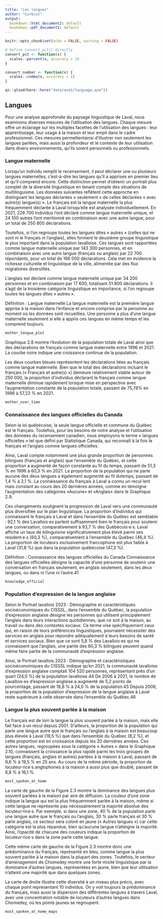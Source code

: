 ```yaml
---
title: "Les langues"
author: "Curbcut"
output:
  bookdown::html_document2: default
  bookdown::pdf_document2: default
---
```


```r
knitr::opts_chunk$set(echo = FALSE, warning = FALSE)

# Define convert_pct() directly
convert_pct <- function(x) {
  scales::percent(x, accuracy = 1)
}

convert_number <- function(x) {
  scales::comma(x, accuracy = 1)
}

qs::qload(here::here("data/axe1/language.qsm"))
```

## Langues

<!-- Pour une analyse approfondie du paysage linguistique de Laval, nous examinons diverses mesures de l'utilisation des langues. Chaque mesure fournit des informations sur les diverses facettes de l'utilisation des langues: comment les langues sont apprises, utilisées à la maison et utilisées au travail. Ainsi, les mesures suivantes permettent d'illustrer non seulement les langues parlées, mais aussi la profondeur et le contexte de leur utilisation dans différents environnements, qu'il s'agisse d'environnement personnels ou professionnels. -->

Pour une analyse approfondie du paysage linguistique de Laval, nous examinons diverses mesures de l’utilisation des langues. Chaque mesure offre un éclairage sur les multiples facettes de l’utilisation des langues : leur apprentissage, leur usage à la maison et leur empli dans le cadre professionnel. Ces mesures permettentainsi d’illustrer non seulement les langues parlées, mais aussi la profondeur et le contexte de leur utilisation dans divers environnements, qu’ils soient personnels ou professionnels.

<!-- ### Connaissance des langues officielles du Canada

Selon la loi québécoise, la seule langue officielle et commune du Québec est le français. Toutefois, pour les besoins de notre analyse et l'utilisation des données du recensement canadien, nous employons le terme "langues officielles" tel que défini par Statistique Canada, qui reconnaît à la fois le français et l'anglais comme langues officielles.

Ainsi, en ce qui concerne la connaissance des langues officielles du Canada telles que définies par le recensement canadien, Laval compte notamment une plus grande proportion de personnes bilingues (français et anglais) que l'ensemble du Québec, et cette proportion a augmenté de façon constante au fil du temps, passant de `r bilingual_1996` en 1996 à `r bilingual_2021` en 2021. La proportion de la population qui ne parle aucune des deux langues a également augmenté au fil du temps, passant de `r no_official_1996` à `r no_official_2021`. La connaissance du français à Laval a connu un recul lent mais constant au cours des 20 dernières années, comme en témoigne l'augmentation des catégories `Aucune` et `Anglais` dans le graphique \@ref(fig:knowledgeOfficial). Ces changements soulignent la progression de Laval vers une communauté plus diversifiée sur le plan linguistique.

Définition : Connaissance des langues officielles du Canada
- Connaissance des langues officielles désigne la capacité d'une personne de soutenir une conversation en français seulement, en anglais seulement, dans les deux langues, ou dans ni l'une ni l'autre.^[Statistique Canada. (2024). Connaissance des langues officielles de la personne. Récupéré de https://www23.statcan.gc.ca/imdb/p3Var_f.pl?Function=DEC&Id=38306]

```r
knowledge_official
```

La graphique \@ref(fig:knowOfficialLavalQcDiff) montre la proportion de personnes qui connaissent le français à Laval et dans l'ensemble du Québec. La proportions d'individus qui connaissent le français dans les deux géographies est semblables: `r know_fr_laval` des Lavallois·es parlent suffisamment bien le français pour soutenir une conversation, comparativement à `r know_fr_qc` des Québécois·e·s. Laval affiche un taux de bilinguisme significativement plus élevé parmi ses résident·e·s (`r know_bilingual_laval`), comparativement à l’ensemble du Québec (`r know_bilingual_qc`). La proportion de locuteurs exclusivement francophone est plus faible à Laval (`r know_only_fr_laval`) que dans la population québécoise (`r know_only_fr_qc`)

```r
know_official_laval_qc_diff
```
-->
### Langue maternelle
Lorsqu’un individu remplit le recensement, il peut déclarer une ou plusieurs langues maternelles, c’est-à-dire les langues qu’il a apprises en premier lieu et qu’il comprend encore. Cette distinction permet d’obtenir un portrait plus complet de la diversité linguistique en tenant compte des situations de multilinguisme. Les données suivantes reflètent cette approche en distinguant les langues déclarées « seulement » de celles déclarées « avec autre(s) langue(s) ». Le français est la langue maternelle la plus fréquemment déclarée à Laval lorsqu’elle est analysée individuellement. En 2021, 226 700 individus l’ont déclaré comme langue maternelle unique, et 24 100 autres l’ont mentionné en combinaison avec une autre langue, pour un total de 250 800 déclarations.

Toutefois, si l’on regroupe toutes les langues dites « autres » (celles qui ne sont ni le français ni l’anglais), elles forment le deuxième groupe linguistique le plus important dans la population lavalloise. Ces langues sont rapportées comme langue maternelle unique par 143 300 personnes, et en combinaison avec une autre langue (français ou anglais) par 22 700 répondants, pour un total de 166 000 déclarations. Cela met en évidence la richesse culturelle et linguistique de la ville, alimentée par des flux migratoires diversifiés.

L’anglais est déclaré comme langue maternelle unique par 34 200 personnes et en combinaison par 17 600, totalisant 51 800 déclarations. Il s’agit de la troisième catégorie linguistique en importance, si l’on regroupe toutes les langues dites « autres ».

Définition : Langue maternelle La langue maternelle est la première langue apprise à la maison dans l'enfance et encore comprise par la personne au moment où les données sont recueillies. Une personne a plus d'une langue maternelle seulement si elle a appris ces langues en même temps et les comprend toujours.

```r
mother_tongue_plot
```

Graphique 2.8 montre l’évolution de la population totale de Laval ainsi que des déclarations de français comme langue maternelle entre 1996 et 2021. La courbe noire indique une croissance continue de la population.

Les deux courbes bleues représentent les déclarations liées au français comme langue maternelle. Bien que le total des déclarations incluant le français (« Français et autre(s) ») demeure relativement stable autour de 250 000, la proportion d’individus déclarant le français comme langue maternelle diminue rapidement lorsque mise en perspective avec l’augmentation constante de la population totale, passant de 75,78% en 1996 à 57,22 % en 2021.

<!--```{r french_over_time, include=TRUE, fig.cap="Évolution des langues maternelles chez la population lavalloise entre 1996 et 2021", fig.align = 'center'}
french_over_time
``` -->
```r
mother_over_time
```

<!-- ### Population d'expression de langue anglaise

Au Québec, la population d'expression anglaise désigne les personnes qui utilisent principalement l'anglais dans leurs interactions quotidiennes, que ce soit à la maison, au travail ou dans des contextes sociaux.^[Ministère de la Santé et des Services sociaux. (2018). Guide pour l'élaboration de programme d'accès aux services de santé et aux services sociaux en langue anglaise. Retrieved from https://publications.msss.gouv.qc.ca/msss/document-001247/?&txt=langue%20anglaise] Ce terme vise spécifiquement ceux qui, en raison de leurs préférences linguistiques, pourraient nécessiter des services en anglais pour répondre adéquatement à leurs besoins de santé et sociaux. Bien que ce sont `r know_only_en_laval` des Lavallois·es qui ne connaissent que l'anglais, une partie des `r know_bilingual_laval` bilingues peuvent quand même faire partie de la communauté d'expression anglaise.

Ainsi, en 2021, la communauté lavalloise d'expression anglaise comptait 104 520 personnes, représentant près d'un quart (24,0 %) de la population de la ville.^[Direction de santé publique, Centre intégré de santé et de services sociaux de Laval. (2023). Portrait lavallois 2023: Démographie et caractéristiques socioéconomiques. Récupéré de https://www.lavalensante.com/employes-et-medecins/direction-de-sante-publique/portrait-lavallois-2023-demographie-et-caracteristiques-socioeconomiques/] De 2006 à 2021, le nombre de Lavallois·es d’expressions anglophones a augmenté de 52,7 %, passant de 18,8 % à 24,0 % de la population.^[Direction de santé publique, Centre intégré de santé et de services sociaux de Laval. (2023). Portrait lavallois 2023: Démographie et caractéristiques socioéconomiques. Récupéré de https://www.lavalensante.com/employes-et-medecins/direction-de-sante-publique/portrait-lavallois-2023-demographie-et-caracteristiques-socioeconomiques/] Depuis 2006, la proportion d'anglophones à Laval reste supérieure à celle observée dans l'ensemble du Québec.^[Direction de santé publique, Centre intégré de santé et de services sociaux de Laval. (2023). Portrait lavallois 2023: Démographie et caractéristiques socioéconomiques. Récupéré de https://www.lavalensante.com/employes-et-medecins/direction-de-sante-publique/portrait-lavallois-2023-demographie-et-caracteristiques-socioeconomiques/] -->

### Connaissance des langues officielles du Canada
Selon la loi québécoise, la seule langue officielle et commune du Québec est le français. Toutefois, pour les besoins de notre analyse et l’utilisation des données du recensement canadien, nous employons le terme « langues officielles » tel que défini par Statistique Canada, qui reconnaît à la fois le français et l’anglais comme langues officielles.

Ainsi, Laval compte notamment une plus grande proportion de personnes bilingues (français et anglais) que l’ensemble du Québec, et cette proportion a augmenté de façon constante au fil du temps, passant de 51,3 % en 1996 à 60,3 % en 2021. La proportion de la population qui ne parle aucune des deux langues a également augmenté au fil dutemps, passant de 1,4 % à 2,1 %. La connaissance du français à Laval a connu un recul lent mais constant au cours des 20 dernières années, comme en témoigne l’augmentation des catégories «Aucune» et «Anglais» dans le Graphique 2.9.

Ces changements soulignent la progression de Laval vers une communauté plus diversifiée sur le plan linguistique. La proportion d’individus qui connaissent le français à Laval et dans l'ensemble du Québec est semblable : 92,1 % des Lavallois·es parlent suffisamment bien le français pour soutenir une conversation, comparativement à 93,7 % des Québécois·e·s. Laval affiche un taux de bilinguisme significativement plus élevé parmi ses résident·e·s (60,3 %), comparativement à l’ensemble du Québec (46,4 %). La proportion de locuteurs exclusivement francophone est plus faible à Laval (31,8 %) que dans la population québécoise (47,3 %).

Définition : Connaissance des langues officielles du Canada
Connaissance des langues officielles désigne la capacité d’une personne de soutenir une conversation en français seulement, en anglais seulement, dans les deux langues, ou dans ni l’une ni l’autre.41

```r
knowledge_official
```

### Population d'expression de la langue anglaise
Selon le Portrait lavallois 2023 : Démographie et caractéristiques socioéconomiques du CISSSL, dans l'ensemble du Québec, la population d’expression anglaise désigne les personnes qui utilisent principalement l’anglais dans leurs interactions quotidiennes, que ce soit à la maison, au travail ou dans des contextes sociaux. Ce terme vise spécifiquement ceux qui, en raison de leurs préférences linguistiques, pourraient nécessiter des services en anglais pour répondre adéquatement à leurs besoins de santé et services sociaux. Bien que ce sont 5,8 % des Lavallois·es qui ne connaissent que l’anglais, une partie des 60,3 % bilingues peuvent quand même faire partie de la communauté d’expression anglaise.

Ainsi, le Portrait lavallois 2023 : Démographie et caractéristiques socioéconomiques du CISSSL indique qu'en 2021, la communauté lavalloise d’expression anglaise comptait 104 520 personnes, représentant près d’un quart (24,0 %) de la population lavalloise.44 De 2006 à 2021, le nombre de Lavallois·es d’expression anglaise a augmenté de 5,2 points de pourcentage, passant de 18,8 % à 24,0 % de la population.45 Depuis 2006, la proportion de la population d'expression de la langue anglaise à Laval reste supérieure à celle observée dans l’ensemble du Québec.46

### Langue la plus souvent parlée à la maison

<!-- Le français est de loin la langue la plus souvent parlée à la maison, mais elle fait face à un recul depuis 2001. D’ailleurs, la proportion de la population qui parle une langue autre que le français ou l'anglais à la maison est beaucoup plus élevée à Laval (`r maison_nonoff_laval`) qu'au Québec (`r maison_nonoff_qc`), et cette proportion est en croissance depuis les 20 dernières années. Ces autres langues, regroupées sous la catégorie "Autres" dans le graphique \@ref(fig:mostSpokenAtHome), connaissent la croissance la plus rapide parmi les trois groupes de langues (français, anglais et autres) parlés à la maison à Laval, passant de `r maison_nonoff_laval_1996` à `r maison_nonoff_laval` en 20 ans. Au cours de la même période, la proportion de locuteurs anglophones a aussi plus que doublé, passant de `r maison_en_laval_2001` à `r maison_en_laval`. -->

Le français est de loin la langue la plus souvent parlée à la maison, mais elle fait face à un recul depuis 2001. D’ailleurs, la proportion de la population qui parle une langue autre que le français ou l’anglais à la maison est beaucoup plus élevée à Laval (19,5 %) que dans l'ensemble du Québec (8,2 %), et cette proportion est en croissance depuis les 20 dernières années. Ces autres langues, regroupées sous la catégorie « Autres » dans le Graphique 2.10, connaissent la croissance la plus rapide parmi les trois groupes de langues (français, anglais et autres) parlées à la maison à Laval, passant de 9,6 % à 19,5 % en 25 ans. Au cours de la même période, la proportion de locuteur·rice·s anglophones à la maison a aussi plus que doublé, passant de 6,8 % à 16,1 %.

```r
most_spoken_at_home
```

<!-- La carte de gauche du graphique \@ref(fig:mostSpokenAtHomeMaps) montre la dominance des langues plus souvent parlées à la maison par zone. La couleur d'une zone indique la langue qui est la plus fréquemment parlée à la maison, même si cette langue ne représente pas nécessairement la majorité absolue des locuteurs. Par exemple, si dans une zone, 40% de la population parle une langue autre que le français ou l'anglais, 30% parle français et 30% parle anglais, ce secteur sera coloré en jaune (Autres langues) car cette catégorie est la plus répandue, bien qu'aucune langue n'atteigne la majorité. Ainsi, l'opacité de chacune des couleurs indique combien de locuteurs dans la zone parle cette langue. 

Cette même carte de gauche du graphique \@ref(fig:mostSpokenAtHomeMaps) montre donc une prédominance du français, représenté en bleu, comme langue la plus souvent parlée à la maison dans la plupart des zones. Toutefois, le secteur de Chomedey montre une forte mixité linguistique par la dominance d'autres langues, représentées en jaune. Le secteur Chomedey se distingue donc par une diversité linguistique marquée, où les autres langues dominent par rapport au français et à l'anglais, bien que leur utilisation n'atteint une majorité que dans quelques zones.

La carte de droite illustre cette diversité à un niveau plus granulaire, avec chaque point représentant 10 individus. On y voit toujours la prédominance du français, mais aussi la dispersion des différentes langues à travers Laval, avec une concentration notable de locuteurs d'autres langues dans Chomedey, où les points jaunes se regroupent. -->

La carte de gauche de la Figure 2.3 montre la dominance des langues plus souvent parlées à la maison par aire de diffusion. La couleur d’une zone indique la langue qui est la plus fréquemment parlée à la maison, même si cette langue ne représente pas nécessairement la majorité absolue des locuteur·rice·s. Par exemple, si dans une zone, 40 % de la population parle une langue autre que le français ou l’anglais, 30 % parle français et 30 % parle anglais, ce secteur sera coloré en jaune (« Autres langues ») car cette catégorie est la plus répandue, bien qu’aucune langue n’atteigne la majorité. Ainsi, l’opacité de chacune des couleurs indique la proportion de locuteur·rice·s dans la zone parle cette langue.

Cette même carte de gauche de la Figure 2.3 montre donc une prédominance du français, représenté en bleu, comme langue la plus souvent parlée à la maison dans la plupart des zones. Toutefois, le secteur d'aménagement de Chomedey montre une forte mixité linguistique par la dominance d’autres langues, représentées en jaune, bien que leur utilisation n’atteint une majorité que dans quelques zones.

La carte de droite illustre cette diversité à un niveau plus précis, avec chaque point représentant 10 individus. On y voit toujours la prédominance du français, mais aussi la dispersion des différentes langues à travers Laval, avec une concentration notable de locuteurs d’autres langues dans Chomedey, où les points jaunes se regroupent.

```r
most_spoken_at_home_maps
```

<!--### Les langues parlées au travail

Bien que l'anglais et les langues non officielles soient utilisés par près d'un tiers des Lavallois·es au travail, la langue la plus souvent utilisée est le français. Effectivement, en 2021, `r language_work_fr_laval` des individus utilisaient *le plus souvent* le français au travail, ce qui est inférieur aux `r language_work_fr_qc` de la province de Québec. L'anglais, en tant que langue principale utilisée au travail, est plus répandu parmis les Lavallois·es, où il est utilisé par `r language_work_en_laval` de la main-d'œuvre, comparativement à `r language_work_en_laval` au Québec. L'utilisation des langues non officielles est minime dans les deux régions.-->
















